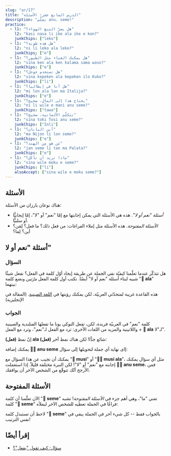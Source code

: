 ```yaml
---
slug: "ar/17"
title: "الدرس السابع عشر: الأسئلة"
description: "تعلّم anu، seme!"
practice:
  - l1: "هل يضرّ التبغ الهواء؟"
    l2: "kasi nasa li ike ala ike e kon?"
    junkChips: ["leko"]
  - l1: "هل هذه طوبة؟"
    l2: "ni li leko ala leko?"
    junkChips: ["e"]
  - l1: "هل يمكنك الغناء مثل الطّيور؟"
    l2: "sina ken ala ken kalama sama waso?"
    junkChips: ["e"]
  - l1: "هل تستخدم جوجل؟"
    l2: "sina kepeken ala kepeken ilo Kuko?"
    junkChips: ["li"]
  - l1: "هل أنا في إيطاليا؟"
    l2: "mi lon ala lon ma Italija?"
    junkChips: ["e"]
  - l1: "يحتاج هذا إلى المال، صحيح؟"
    l2: "ni li wile e mani anu seme?"
    junkChips: ["tawa"]
  - l1: "تتكلّم الألمانية، صحيح؟"
    l2: "sina toki Tosi anu seme?"
    junkChips: ["Inli"]
  - l1: "أين اليابان؟"
    l2: "ma Nijon li lon seme?"
    junkChips: ["e"]
  - l1: "مَن هو مِن الهند؟"
    l2: "jan seme li tan ma Palata?"
    junkChips: ["e"]
  - l1: "ماذا تريد أن تأكل؟"
    l2: "sina wile moku e seme?"
    junkChips: ["li"]
    alsoAccept: ["sina wile e moku seme?"]
---
```



## الأسئلة

هناك نوعان بارزان من الأسئلة:

* *أسئلة "نعم أو لا"*. هذه هي الأسئلة التي يمكن إجابتها مع إمّا "نعم" أو "لا"، إمّا إيجابيًّا أو سلبيًّا.
* *الأسئلة المفتوحة*. هذه الأسئلة مثل إملاء الفراغات: من فعل ذلك؟ ما فعل؟ لِمَن؟ أين؟ لِما؟

## أسئلة "نعم أو لا"

### السؤال

هل تتذكّر عندما تعلّمنا كيفيّة نفي الجملة عن طريقة إيجاد أوّل كلمة في الفعل؟ نفعل شيئًا شبيه لبناء أسئلة "نعم أو لا" أيضًا. نكتب أول كلمة الفعل *مرّتين* ونضع كلمة "**󱤂 ala**" بينهما:

<List>
  <Word sl="moku ala moku" m="هل يأكل ...؟" />
  <Sentence sl="pipi li moku ala moku e len?" m="هل تأكل العثّة الثياب؟" />
  <Word sl="pona ala pona" m="هل ... جيّد؟" />
  <Sentence sl="kalama musi li pona ala pona tawa sina?" m="هل الموسيقى جيّدة لك؟ (هل تحب الموسيقى؟)" />
  <Word sl="wile ala wile" m="هل يريد ... أن ...؟" />
  <Sentence sl="sina wile ala wile lape lon supa?" m="هل تريد أن تنام في السرير؟" />
  <Word sl="lon ala lon" m="هل ... في/عند ...؟" />
  <Sentence sl="ona li lon ala lon ma Mewika?" m="هل هم في الولايات المتّحدة؟" />
</List>

هذه القاعدة غريبة لمتحدّثي العربيّة، لكن يمكنك رؤيتها في [اللغة الصينية](https://en.wikipedia.org/wiki/A-not-A_question#A-not-AB_form_4). (المقالة في الإنجليزية)

### الجواب

كلمة "نعم" في العربيّة فريدة، لكن، تفعل التوكي بونا ما تفعلها الفنلندية والصينية واللاتينية والمزيد من اللغات الأخرى: ترد مع الفعل لـ"نعم"، وترد مع الفعل + **󱤂 ala** لـ"لا".

<List>
  <Sentence sl="sitelen li musi ala musi?" m="هل الفيديو ممتع؟" />
  <Word sl="musi." m="ممتع. (نعم.)" />
  <Word sl="musi ala." m="ليس ممتع (لا.)" />
</List>

إنّ نمط **(فعل) ala (فعل)** شائع جدًّا! لكن هناك نمط آخر:

<List>
  <Word sl="seme" m="ما؟ أي ...؟" />
  <Word sl="anu" m="أو" />
  <Word sl="anu seme" m="هل هذا صحيح؟، أم ماذا؟" />
</List>

يمكنك إضافة **󱤇󱥙 anu seme** إاى نهاية أي جملة لتحويلها إلى سؤال:

<List>
  <Sentence sl="sitelen li musi anu seme?" m="هذا الفيديو ممتع، صحيح؟" />
</List>

يمكنك أن تجيب عن هذا السؤال مع "**󱤻 musi**" أو "**󱤻󱤂 musi ala**"، مثل أي سؤال يمكنك إجابته مع "نعم" أو "لا"! لكن النبرة مختلفة قليلاً. إذا استعملت **󱤇󱥙 anu seme**، فمن الأرجح أنّك تتوقّع من الشخص الآخر أن يوافقك.

## الأسئلة المفتوحة

الآن تعلّمنا أن كلمة "**󱥙 seme**" تعني "ما"، وهي أهم جزء في *الأسئلة المفتوحة*! تشبه كلمة "**󱥙 seme**" فراغًا في الجملة تعطيه للشخص الآخر ليملأه:

<List>
  <Sentence sl="waso li lon seme?" m="أين الطائر؟ (الطائر عند ما؟)" />
  <Sentence sl="waso li lon tomo." m="الطائر في البيت." />
  <Sentence sl="soweli li utala e jan seme?" m="من اعتدى عليه الحيوان؟ (الحيوان اعتدى على أي شخص؟)" />
  <Sentence sl="soweli li utala e jan Ema." m="اعتدى الحيوان على إيما." />
</List>

لاحظ أن تستبدل كلمة "**󱥙 seme**" بالجواب فقط -- كل شيء آخر في الجملة يبقي في نفس الترتيب!

<Practice exercises={frontmatter.practice} />

## إقرأ أيضًا
* [سؤال: كيف تقول "يفعل"؟](/ar/doing/)
